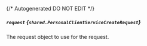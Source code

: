 {/* Autogenerated DO NOT EDIT  */}

##### `request` *{`shared.PersonalClientServiceCreateRequest`}*
The request object to use for the request.
<Collapsible>
    <PersonalClientServiceCreateRequest/>
</Collapsible>



